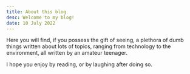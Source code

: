 ```yaml
---
title: About this blog
desc: Welcome to my blog!
date: 10 July 2022
---
```


Here you will find, if you possess the gift of seeing, a plethora of dumb things written about lots of topics, ranging from technology to the environment, all written by an amateur teenager.

I hope you enjoy by reading, or by laughing after doing so.
